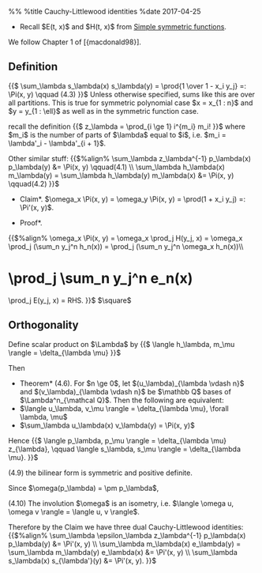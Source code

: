 %%<!-- -*- mode: text; -*- -->
%title Cauchy-Littlewood identities
%date 2017-04-25

* Recall $E(t, x)$ and $H(t, x)$ from [[simple_symmetric_functions|Simple symmetric functions]].

We follow Chapter 1 of [{macdonald98}].
== Definition ==
{{$
\sum_\lambda s_\lambda(x) s_\lambda(y) = \prod{1 \over 1 - x_i y_j} =: \Pi(x, y) \qquad (4.3)
}}$
Unless otherwise specified, sums like this are over all partitions.
This is true for symmetric polynomial case $x = x_{1 : n}$ and $y = y_{1 : \ell}$ as well as in the symmetric function case.

recall the definition
{{$
z_\lambda = \prod_{i \ge 1} i^{m_i} m_i!
}}$
where $m_i$ is the number of parts of $\lambda$ equal to $i$, i.e. $m_i = \lambda'_i - \lambda'_{i + 1}$.

Other similar stuff:
{{$%align%
\sum_\lambda z_\lambda^{-1} p_\lambda(x) p_\lambda(y) &= \Pi(x, y) \qquad(4.1) \\
\sum_\lambda h_\lambda(x) m_\lambda(y) = \sum_\lambda h_\lambda(y) m_\lambda(x) &= \Pi(x, y) \qquad(4.2)
}}$

*Claim*. $\omega_x \Pi(x, y) = \omega_y \Pi(x, y) = \prod(1 + x_i y_j) =: \Pi'(x, y)$.

*Proof*.
{{$%align%
\omega_x \Pi(x, y) = \omega_x \prod_j H(y_j, x) = \omega_x \prod_j (\sum_n y_j^n h_n(x)) = \prod_j (\sum_n y_j^n \omega_x h_n(x))\\
= \prod_j \sum_n y_j^n e_n(x) = \prod_j E(y_j, x) = RHS.
}}$
$\square$
== Orthogonality ==
Define scalar product on $\Lambda$ by
{{$
\langle h_\lambda, m_\mu \rangle = \delta_{\lambda \mu}
}}$

Then

*Theorem* (4.6). For $n \ge 0$, let $(u_\lambda)_{\lambda \vdash n}$ and $(v_\lambda)_{\lambda \vdash n}$ be $\mathbb Q$ bases of $\Lambda^n_{\mathcal Q}$. Then the following are equivalent:
* $\langle u_\lambda, v_\mu \rangle = \delta_{\lambda \mu}, \forall \lambda, \mu$
* $\sum_\lambda u_\lambda(x) v_\lambda(y) = \Pi(x, y)$

Hence
{{$
\langle p_\lambda, p_\mu \rangle = \delta_{\lambda \mu} z_{\lambda}, \qquad \langle s_\lambda, s_\mu \rangle = \delta_{\lambda \mu}.
}}$

(4.9) the bilinear form is symmetric and positive definite.

Since $\omega(p_\lambda) = \pm p_\lambda$,

(4.10) The involution $\omega$ is an isometry, i.e. $\langle \omega u, \omega v \rangle = \langle u, v \rangle$.

Therefore by the Claim we have three dual Cauchy-Littlewood identities:
{{$%align%
\sum_\lambda \epsilon_\lambda z_\lambda^{-1} p_\lambda(x) p_\lambda(y) &= \Pi'(x, y) \\
\sum_\lambda m_\lambda(x) e_\lambda(y) = \sum_\lambda m_\lambda(y) e_\lambda(x) &= \Pi'(x, y) \\
\sum_\lambda s_\lambda(x) s_{\lambda'}(y) &= \Pi'(x, y).
}}$
